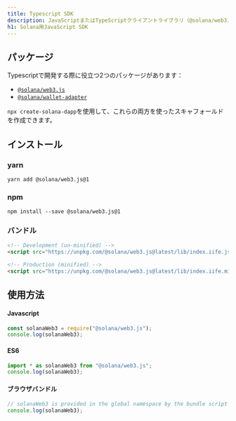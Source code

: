 ```yaml
---
title: Typescript SDK
description: JavaScriptまたはTypeScriptクライアントライブラリ（@solana/web3.js）を使用してSolanaとやり取りする方法を学びましょう。
h1: Solana用JavaScript SDK
---
```


## パッケージ

Typescriptで開発する際に役立つ2つのパッケージがあります：

- [`@solana/web3.js`](https://www.npmjs.com/package/@solana/web3.js)
- [`@solana/wallet-adapter`](https://github.com/anza-xyz/wallet-adapter)

`npx create-solana-dapp`を使用して、これらの両方を使ったスキャフォールドを作成できます。

## インストール

### yarn

```shell title="Terminal"
yarn add @solana/web3.js@1
```

### npm

```shell title="Terminal"
npm install --save @solana/web3.js@1
```

### バンドル

```html title="index.html"
<!-- Development (un-minified) -->
<script src="https://unpkg.com/@solana/web3.js@latest/lib/index.iife.js"></script>

<!-- Production (minified) -->
<script src="https://unpkg.com/@solana/web3.js@latest/lib/index.iife.min.js"></script>
```

## 使用方法

#### Javascript

```javascript
const solanaWeb3 = require("@solana/web3.js");
console.log(solanaWeb3);
```

#### ES6

```javascript
import * as solanaWeb3 from "@solana/web3.js";
console.log(solanaWeb3);
```

#### ブラウザバンドル

```javascript
// solanaWeb3 is provided in the global namespace by the bundle script
console.log(solanaWeb3);
```
